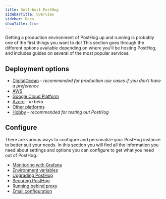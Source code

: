 ```yaml
---
title: Self-host PostHog
sidebarTitle: Overview
sidebar: Docs
showTitle: true
---
```



Getting a production environment of PostHog up and running is probably one of the first things you want to do! This section goes through the different options available depending on where you'll be hosting PostHog, and includes guides on several of the most popular services.

<Disclaimer />

## Deployment options

-   [DigitalOcean](/docs/self-host/deploy/digital-ocean) - _recommended for production use cases if you don't have a preference_
-   [AWS](/docs/self-host/deploy/aws)
-   [Google Cloud Platform](/docs/self-host/deploy/gcp)
-   [Azure](/docs/self-host/deploy/azure) - _in beta_
-   [Other platforms](/docs/self-host/deploy/other)
-   [Hobby](/docs/self-host/deploy/hobby) - _recommended for testing out PostHog_

## Configure

There are various ways to configure and personalize your PostHog instance to better suit your needs. In this section you will find all the information you need about settings and options you can configure to get what you need out of PostHog.

-   [Monitoring with Grafana](/docs/self-host/configure/monitoring-with-grafana)
-   [Environment variables](/docs/self-host/configure/environment-variables)
-   [Upgrading PostHog](/docs/runbook/upgrading-posthog)
-   [Securing PostHog](/docs/self-host/configure/securing-posthog)
-   [Running behind proxy](/docs/self-host/configure/running-behind-proxy)
-   [Email configuration](/docs/self-host/configure/email)
